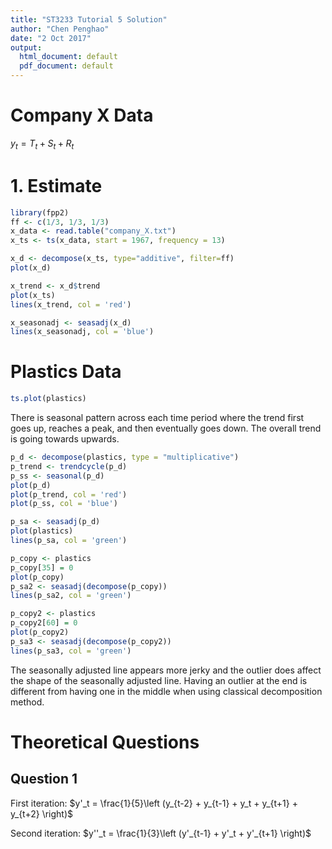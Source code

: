 ```yaml
---
title: "ST3233 Tutorial 5 Solution"
author: "Chen Penghao"
date: "2 Oct 2017"
output:
  html_document: default
  pdf_document: default
---
```


# Company X Data

$y_t = T_t + S_t + R_t$

# 1. Estimate 

```r
library(fpp2)
ff <- c(1/3, 1/3, 1/3)
x_data <- read.table("company_X.txt")
x_ts <- ts(x_data, start = 1967, frequency = 13)

x_d <- decompose(x_ts, type="additive", filter=ff)
plot(x_d)

x_trend <- x_d$trend
plot(x_ts)
lines(x_trend, col = 'red')

x_seasonadj <- seasadj(x_d)
lines(x_seasonadj, col = 'blue')
```



# Plastics Data
```r
ts.plot(plastics)
```
There is seasonal pattern across each time period where the trend first goes up, reaches a peak, and then eventually goes down. The overall trend is going towards upwards.

```r
p_d <- decompose(plastics, type = "multiplicative")
p_trend <- trendcycle(p_d)
p_ss <- seasonal(p_d)
plot(p_d)
plot(p_trend, col = 'red')
plot(p_ss, col = 'blue')

p_sa <- seasadj(p_d)
plot(plastics)
lines(p_sa, col = 'green')

p_copy <- plastics
p_copy[35] = 0
plot(p_copy)
p_sa2 <- seasadj(decompose(p_copy))
lines(p_sa2, col = 'green')

p_copy2 <- plastics
p_copy2[60] = 0
plot(p_copy2)
p_sa3 <- seasadj(decompose(p_copy2))
lines(p_sa3, col = 'green')
```
The seasonally adjusted line appears more jerky and the outlier does affect the shape of the seasonally adjusted line.
Having an outlier at the end is different from having one in the middle when using classical decomposition method.

# Theoretical Questions

## Question 1

First iteration: $y'_t = \frac{1}{5}\left (y_{t-2} + y_{t-1} + y_t + y_{t+1} + y_{t+2} \right)$

Second iteration: $y''_t = \frac{1}{3}\left (y'_{t-1} + y'_t + y'_{t+1} \right)$

